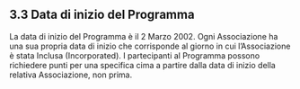 ## 3.3 Data di inizio del Programma

La data di inizio del Programma è il 2 Marzo 2002. Ogni Associazione ha una sua propria data di inizio che corrisponde al giorno in cui l'Associazione è stata Inclusa (Incorporated). I partecipanti al Programma possono richiedere punti per una specifica cima a partire dalla data di inizio della relativa Associazione, non prima.